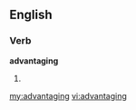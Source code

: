 ==English==

===Verb===
'''advantaging'''

# {{present participle of|[[advantage]]}}

[[my:advantaging]]
[[vi:advantaging]]